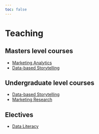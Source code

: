 ```yaml
---
toc: false
---
```


# Teaching

## Masters level courses 

- [Marketing Analytics](https://wu-rds.github.io/MA2024/)
- [Data-based Storytelling](https://dwinkler.org/storytelling/)

## Undergraduate level courses

- [Data-based Storytelling](https://dwinkler.org/dbst/)
- [Marketing Research](https://vvz.wu.ac.at/cgi-bin/vvz.pl?S=21S;T=;LV=3;L2=S;C=L;L3=S;I=4879;L=;U=H;LANG=EN)

## Electives

- [Data Literacy](https://dwinkler.org/dl/)
